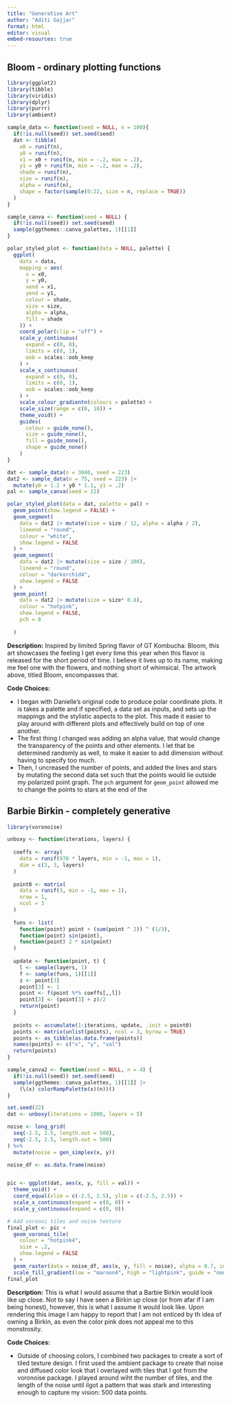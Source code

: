 ```yaml
---
title: "Generative Art"
author: "Aditi Gajjar"
format: html
editor: visual
embed-resources: true
---
```


## Bloom - ordinary plotting functions

```r
library(ggplot2)
library(tibble)
library(viridis)
library(dplyr)
library(purrr)
library(ambient)
```

```r
sample_data <- function(seed = NULL, n = 100){
  if(!is.null(seed)) set.seed(seed)
  dat <- tibble(
    x0 = runif(n),
    y0 = runif(n),
    x1 = x0 + runif(n, min = -.2, max = .2),
    y1 = y0 + runif(n, min = -.2, max = .2),
    shade = runif(n), 
    size = runif(n),
    alpha = runif(n),
    shape = factor(sample(0:22, size = n, replace = TRUE))
  )
}
```

```r
sample_canva <- function(seed = NULL) {
  if(!is.null(seed)) set.seed(seed)
  sample(ggthemes::canva_palettes, 1)[[1]]
}

```

```r
polar_styled_plot <- function(data = NULL, palette) {
  ggplot(
    data = data,
    mapping = aes(
      x = x0,
      y = y0,
      xend = x1,
      yend = y1,
      colour = shade,
      size = size,
      alpha = alpha,
      fill = shade
    )) + 
    coord_polar(clip = "off") +
    scale_y_continuous(
      expand = c(0, 0),
      limits = c(0, 1), 
      oob = scales::oob_keep
    ) +
    scale_x_continuous(
      expand = c(0, 0), 
      limits = c(0, 1), 
      oob = scales::oob_keep
    ) + 
    scale_colour_gradientn(colours = palette) + 
    scale_size(range = c(0, 10)) + 
    theme_void() + 
    guides(
      colour = guide_none(),
      size = guide_none(),
      fill = guide_none(),
      shape = guide_none()
    )
}

```

```r
dat <- sample_data(n = 3040, seed = 223)
dat2 <- sample_data(n = 75, seed = 223) |>  
  mutate(y0 = 1.2 + y0 * 1.1, y1 = .2)
pal <- sample_canva(seed = 22)

polar_styled_plot(data = dat, palette = pal) + 
  geom_point(show.legend = FALSE) +
  geom_segment(
    data = dat2 |> mutate(size = size / 12, alpha = alpha / 2), 
    lineend = "round", 
    colour = "white",
    show.legend = FALSE
  ) +
  geom_segment(
    data = dat2 |> mutate(size = size / 100), 
    lineend = "round", 
    colour = "darkorchid4",
    show.legend = FALSE
  ) +
  geom_point(
    data = dat2 |> mutate(size = size* 0.8),
    colour = "hotpink",
    show.legend = FALSE,
    pch = 8
    
  )
```

**Description:** Inspired by limited Spring flavor of GT Kombucha: Bloom, this art showcases the feeling I get every time this year when this flavor is released for the short period of time. I believe it lives up to its name, making me feel one with the flowers, and nothing short of whimsical. The artwork above, titled Bloom, encompasses that.

**Code Choices:**

-   I began with Danielle's original code to produce polar coordinate plots. It is takes a palette and if specified, a data set as inputs, and sets up the mappings and the stylistic aspects to the plot. This made it easier to play around with different plots and effectively build on top of one another.
-   The first thing I changed was adding an alpha value, that would change the transparency of the points and other elements. I let that be determined randomly as well, to make it easier to add dimension without having to specify too much.
-   Then, I uncreased the number of points, and added the lines and stars by mutating the second data set such that the points would lie outside my polarized point graph. The `pch` argument for `geom_point` allowed me to change the points to stars at the end of the

## Barbie Birkin - c**ompletely generative**

```r
library(voronoise)
```

```r
unboxy <- function(iterations, layers) {
  
  coeffs <- array(
    data = runif(978 * layers, min = -1, max = 1), 
    dim = c(3, 3, layers)
  )
  
  point0 <- matrix(
    data = runif(3, min = -1, max = 1), 
    nrow = 1,
    ncol = 3
  )
  
  funs <- list(
    function(point) point + (sum(point ^ 2)) ^ (1/3),
    function(point) sin(point),
    function(point) 2 * sin(point)
  )
  
  update <- function(point, t) {
    l <- sample(layers, 1)
    f <- sample(funs, 1)[[1]]
    z <- point[3]
    point[3] <- 1
    point <- f(point %*% coeffs[,,l])
    point[3] <- (point[3] + z)/2
    return(point)
  }
  
  points <- accumulate(1:iterations, update, .init = point0)
  points <- matrix(unlist(points), ncol = 3, byrow = TRUE)
  points <- as_tibble(as.data.frame(points)) 
  names(points) <- c("x", "y", "val")
  return(points)
}

sample_canva2 <- function(seed = NULL, n = 4) {
  if(!is.null(seed)) set.seed(seed)
  sample(ggthemes::canva_palettes, 1)[[1]] |>
    (\(x) colorRampPalette(x)(n))()  
}
```

```r

set.seed(22)
dat <- unboxy(iterations = 1000, layers = 5) 
```

```r
noise <- long_grid(
  seq(-2.5, 2.5, length.out = 500),
  seq(-2.5, 2.5, length.out = 500)
) %>%
  mutate(noise = gen_simplex(x, y))

noise_df <- as.data.frame(noise)


pic <- ggplot(dat, aes(x, y, fill = val)) +
  theme_void() + 
  coord_equal(xlim = c(-2.5, 2.5), ylim = c(-2.5, 2.5)) + 
  scale_x_continuous(expand = c(0, 0)) +
  scale_y_continuous(expand = c(0, 0))

# Add voronoi tiles and noise texture
final_plot <- pic +
  geom_voronoi_tile(
    colour = "hotpink4",
    size = .2, 
    show.legend = FALSE
  ) +
  geom_raster(data = noise_df, aes(x, y, fill = noise), alpha = 0.7, inherit.aes = FALSE) +
  scale_fill_gradient(low = "maroon4", high = "lightpink", guide = "none")
final_plot
```

**Description:** This is what I would assume that a Barbie Birkin would look like up close. Not to say I have seen a Birkin up close (or from afar if I am being honest), however, this is what I assume it would look like. Upon rendering this image I am happy to report that I am not enticed by th idea of owning a Birkin, as even the color pink does not appeal me to this monstrosity.

**Code Choices:**

-   Outside of choosing colors, I combined two packages to create a sort of tiled texture design. I first used the ambient package to create that noise and diffused color look that I overlayed with tiles that I got from the voronoise package. I played around wiht the number of tiles, and the length of the noise until iIgot a pattern that was stark and interesting enough to capture my vision: 500 data points.

